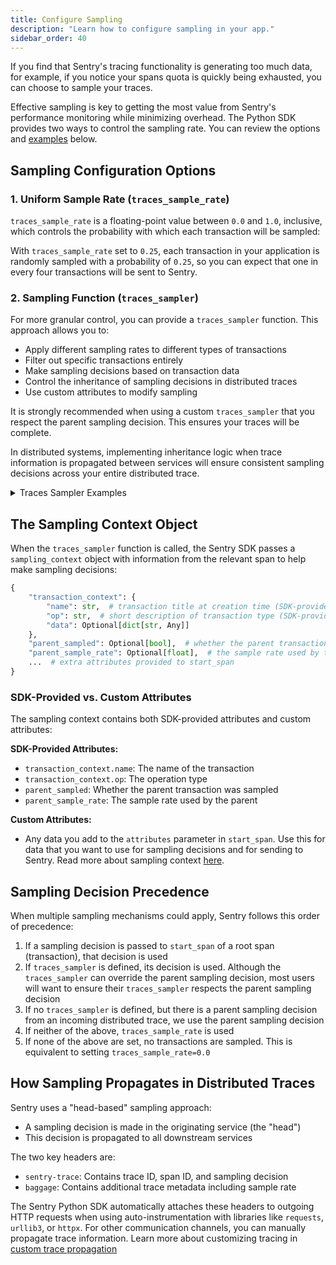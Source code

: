 ```yaml
---
title: Configure Sampling
description: "Learn how to configure sampling in your app."
sidebar_order: 40
---
```


If you find that Sentry's tracing functionality is generating too much data, for example, if you notice your spans quota is quickly being exhausted, you can choose to sample your traces.

Effective sampling is key to getting the most value from Sentry's performance monitoring while minimizing overhead. The Python SDK provides two ways to control the sampling rate. You can review the options and [examples](#traces-sampler-examples) below.

## Sampling Configuration Options

### 1. Uniform Sample Rate (`traces_sample_rate`)

`traces_sample_rate` is a floating-point value between `0.0` and `1.0`, inclusive, which controls the probability with which each transaction will be sampled:

<PlatformContent includePath="/performance/traces-sample-rate" />

With `traces_sample_rate` set to `0.25`, each transaction in your application is randomly sampled with a probability of `0.25`, so you can expect that one in every four transactions will be sent to Sentry.

### 2. Sampling Function (`traces_sampler`)

For more granular control, you can provide a `traces_sampler` function. This approach allows you to:

- Apply different sampling rates to different types of transactions
- Filter out specific transactions entirely
- Make sampling decisions based on transaction data
- Control the inheritance of sampling decisions in distributed traces
- Use custom attributes to modify sampling

<Alert>

It is strongly recommended when using a custom `traces_sampler` that you respect the parent sampling decision. This ensures your traces will be complete.

</Alert>

In distributed systems, implementing inheritance logic when trace information is propagated between services will ensure consistent sampling decisions across your entire distributed trace.

<PlatformContent includePath="/performance/traces-sampler-as-sampler" />

<details>
<summary className="text-xl font-semibold">Traces Sampler Examples</summary>

#### Traces Sampler Examples

1. Prioritizing Critical User Flows

```python
import sentry_sdk
from sentry_sdk.types import SamplingContext

def traces_sampler(sampling_context: SamplingContext) -> float:
    # Use the parent sampling decision if we have an incoming trace.
    # Note: we strongly recommend respecting the parent sampling decision,
    # as this ensures your traces will be complete!
    parent_sampling_decision = sampling_context["parent_sampled"]
    if parent_sampling_decision is not None:
        return float(parent_sampling_decision)

    transaction_ctx = sampling_context["transaction_context"]
    name = transaction_ctx["name"]
    op = transaction_ctx["op"]

    # Sample all checkout transactions
    if name and ('/checkout' in name or op == 'checkout'):
        return 1.0

    # Sample 50% of login transactions
    if name and ('/login' in name or op == 'login'):
        return 0.5

    # Sample 10% of everything else
    return 0.1

sentry_sdk.init(
    dsn="your-dsn",
    traces_sampler=traces_sampler,
)
```

2. Handling Different Environments and Error Rates

```python
import sentry_sdk
from sentry_sdk.types import SamplingContext

def traces_sampler(sampling_context: SamplingContext) -> float:
    # Use the parent sampling decision if we have an incoming trace.
    # Note: we strongly recommend respecting the parent sampling decision,
    # as this ensures your traces will be complete!
    parent_sampling_decision = sampling_context["parent_sampled"]
    if parent_sampling_decision is not None:
        return float(parent_sampling_decision)

    environment = os.environ.get("ENVIRONMENT", "development")

    # Sample all transactions in development
    if environment == "development":
        return 1.0

    # Sample more transactions if there are recent errors
    # Note: hasRecentErrors is a custom attribute that needs to be set
    if sampling_context["hasRecentErrors"] is True:
        return 0.8

    # Sample based on environment
    if environment == "production":
        return 0.05  # 5% in production
    elif environment == "staging":
        return 0.2   # 20% in staging

    # Default sampling rate
    return 0.1

# Initialize the SDK with the sampling function
sentry_sdk.init(
    dsn="your-dsn",
    traces_sampler=traces_sampler,
)

# Custom attributes need to be set on transaction start via the `attributes`
# argument in order to be available in the traces_sampler
with sentry_sdk.start_span(
    name="GET /api/users",
    op="http.request",
    attributes={"hasRecentErrors": True},
) as span:
    # Your code here
```

3. Controlling Sampling Based on User and Transaction Properties

```python
import sentry_sdk
from sentry_sdk.types import SamplingContext

def traces_sampler(sampling_context: SamplingContext) -> float:
    # Use the parent sampling decision if we have an incoming trace.
    # Note: we strongly recommend respecting the parent sampling decision,
    # as this ensures your traces will be complete!
    parent_sampling_decision = sampling_context["parent_sampled"]
    if parent_sampling_decision is not None:
        return float(parent_sampling_decision)

    # Always sample for premium users
    # Note: user.tier is a custom attribute that needs to be set
    if sampling_context.get("user.tier") == "premium":
        return 1.0

    # Sample more transactions for users experiencing errors
    # Note: hasRecentErrors is a custom attribute
    if sampling_context.get("hasRecentErrors") is True:
        return 0.8

    # Sample less for high-volume, low-value paths
    transaction_ctx = sampling_context.get("transaction_context")
    if transaction_ctx and transaction_ctx["name"].startswith("/api/metrics"):
        return 0.01

    # Default sampling rate
    return 0.2

# Initialize the SDK with the sampling function
sentry_sdk.init(
    dsn="your-dsn",
    traces_sampler=traces_sampler,
)

# To set custom attributes for this example:
with sentry_sdk.start_span(
    name="GET /api/users",
    op="http.request",
    attributes={"user.tier": "premium", "hasRecentErrors": True},
) as span:
    # Your code here
```

4. Complex Business Logic Sampling

```python
import sentry_sdk
from sentry_sdk.types import SamplingContext

def traces_sampler(sampling_context: SamplingContext) -> float:
    # Use the parent sampling decision if we have an incoming trace.
    # Note: we strongly recommend respecting the parent sampling decision,
    # as this ensures your traces will be complete!
    parent_sampling_decision = sampling_context["parent_sampled"]
    if parent_sampling_decision is not None:
        return float(parent_sampling_decision)

    # Always sample critical business operations
    transaction_ctx = sampling_context["transaction_context"]
    if transaction_ctx["op"] in ["payment.process", "order.create", "user.verify"]:
        return 1.0

    # Sample based on user segment
    # Note: user.segment is a custom attribute
    user_segment = sampling_context.get("user.segment")
    if user_segment == "enterprise":
        return 0.8
    elif user_segment == "premium":
        return 0.5

    # Sample based on transaction value
    # Note: transaction.value is a custom attribute
    transaction_value = sampling_context.get("transaction.value")
    if transaction_value is not None and transaction_value > 1000:
        return 0.7

    # Sample based on error rate in the service
    # Note: service.error_rate is a custom attribute
    error_rate = sampling_context.get("service.error_rate")
    if error_rate is not None and error_rate > 0.05:
        return 0.9

    # Default sampling rate
    return 0.1

# Initialize the SDK with the sampling function
sentry_sdk.init(
    dsn="your-dsn",
    traces_sampler=traces_sampler,
)

# To set custom attributes for this example:
with sentry_sdk.start_span(
    name="Process Payment",
    op="payment.process",
    attributes={"user.segment": "enterprise", "transaction.value": 1500, "service.error_rate": 0.03},
) as span:
    # Your code here
```

5. Performance-Based Sampling

```python
import sentry_sdk
from sentry_sdk.types import SamplingContext

def traces_sampler(sampling_context: SamplingContext) -> float:
    # Use the parent sampling decision if we have an incoming trace.
    # Note: we strongly recommend respecting the parent sampling decision,
    # as this ensures your traces will be complete!
    parent_sampling_decision = sampling_context["parent_sampled"]
    if parent_sampling_decision is not None:
        return float(parent_sampling_decision)

    # Sample more transactions with high memory usage
    # Note: memory_usage_mb is a custom attribute
    memory_usage = sampling_context.get("memory_usage_mb")
    if memory_usage is not None and memory_usage > 500:
        return 0.8

    # Sample more transactions with high CPU usage
    # Note: cpu_percent is a custom attribute
    cpu_percent = sampling_context.get("cpu_percent")
    if cpu_percent is not None and cpu_percent > 80:
        return 0.8

    # Sample more transactions with high database load
    # Note: db_connections is a custom attribute
    db_connections = sampling_context.get("db_connections")
    if db_connections is not None and db_connections > 100:
        return 0.7

    # Default sampling rate
    return 0.1

# Initialize the SDK with the sampling function
sentry_sdk.init(
    dsn="your-dsn",
    traces_sampler=traces_sampler,
)

# To set custom attributes for this example:
with sentry_sdk.start_span(
    name="Process Data",
    op="data.process",
    attributes={"memory_usage_mb": 600, "cpu_percent": 85, "db_connections": 120},
) as span:
    # Your code here
```
</details>

## The Sampling Context Object

When the `traces_sampler` function is called, the Sentry SDK passes a `sampling_context` object with information from the relevant span to help make sampling decisions:

```python
{
    "transaction_context": {
        "name": str,  # transaction title at creation time (SDK-provided)
        "op": str,  # short description of transaction type (SDK-provided)
        "data": Optional[dict[str, Any]]
    },
    "parent_sampled": Optional[bool],  # whether the parent transaction was sampled (SDK-provided)
    "parent_sample_rate": Optional[float],  # the sample rate used by the parent (SDK-provided)
    ...  # extra attributes provided to start_span
}
```

### SDK-Provided vs. Custom Attributes

The sampling context contains both SDK-provided attributes and custom attributes:

**SDK-Provided Attributes:**
- `transaction_context.name`: The name of the transaction
- `transaction_context.op`: The operation type
- `parent_sampled`: Whether the parent transaction was sampled
- `parent_sample_rate`: The sample rate used by the parent

**Custom Attributes:**
- Any data you add to the `attributes` parameter in `start_span`. Use this for data that you want to use for sampling decisions and for sending to Sentry. Read more about sampling context [here](/platforms/python/configuration/sampling/#sampling-context).

## Sampling Decision Precedence

When multiple sampling mechanisms could apply, Sentry follows this order of precedence:

1. If a sampling decision is passed to `start_span` of a root span (transaction), that decision is used
2. If `traces_sampler` is defined, its decision is used. Although the `traces_sampler` can override the parent sampling decision, most users will want to ensure their `traces_sampler` respects the parent sampling decision
3. If no `traces_sampler` is defined, but there is a parent sampling decision from an incoming distributed trace, we use the parent sampling decision
4. If neither of the above, `traces_sample_rate` is used
5. If none of the above are set, no transactions are sampled. This is equivalent to setting `traces_sample_rate=0.0`

## How Sampling Propagates in Distributed Traces

Sentry uses a "head-based" sampling approach:

- A sampling decision is made in the originating service (the "head")
- This decision is propagated to all downstream services

The two key headers are:
- `sentry-trace`: Contains trace ID, span ID, and sampling decision
- `baggage`: Contains additional trace metadata including sample rate

The Sentry Python SDK automatically attaches these headers to outgoing HTTP requests when using auto-instrumentation with libraries like `requests`, `urllib3`, or `httpx`. For other communication channels, you can manually propagate trace information. Learn more about customizing tracing in [custom trace propagation](/platforms/python/tracing/distributed-tracing/custom-trace-propagation/)
